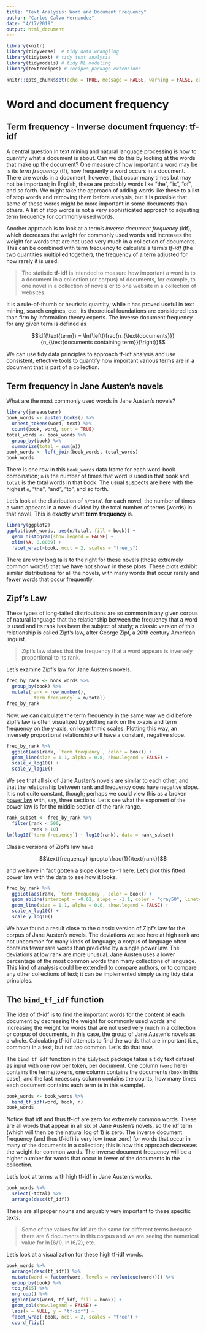 ```yaml
---
title: "Text Analysis: Word and Document Frequency"
author: "Carlos Calvo Hernandez"
date: "4/17/2019"
output: html_document
---
```


```r
library(knitr)
library(tidyverse)  # tidy data wrangling
library(tidytext) # tidy text analysis 
library(tidymodels) # tidy ML modeling 
library(textrecipes) # recipes package extensions

knitr::opts_chunk$set(echo = TRUE, message = FALSE, warning = FALSE, cache = TRUE)
```

# Word and document frequency

## Term frequency - Inverse document frquency: tf-idf

A central question in text mining and natural language processing is how to quantify what a document is about. Can we do this by looking at the words that make up the document? One measure of how important a word may be is its *term frequency* (tf), how frequently a word occurs in a document. There are words in a document, however, that occur many times but may not be important; in English, these are probably words like "the", "is", "of", and so forth. We might take the approach of adding words like these to a list of stop words and removing them before analysis, but it is possible that some of these words might be more important in some documents than others. A list of stop words is not a very sophisticated approach to adjusting term frequency for commonly used words.

Another approach is to look at a term's *inverse document frequency* (idf), which decreases the weight for commonly used words and increases the weight for words that are not used very much in a collection of documents. This can be combined with term frequency to calculate a term's *tf-idf* (the two quantities multiplied together), the frequency of a term adjusted for how rarely it is used. 


> The statistic **tf-idf** is intended to measure how important a word is to a document in a collection (or corpus) of documents, for example, to one novel in a collection of novels or to one website in a collection of websites. 

It is a rule-of-thumb or heuristic quantity; while it has proved useful in text mining, search engines, etc., its theoretical foundations are considered less than firm by information theory experts. The inverse document frequency for any given term is defined as

$$idf(\text{term}) = \ln{\left(\frac{n_{\text{documents}}}{n_{\text{documents containing term}}}\right)}$$

We can use tidy data principles to approach tf-idf analysis and use consistent, effective tools to quantify how important various terms are in a document that is part of a collection.

## Term frequency in Jane Austen's novels

What are the most commonly used words in Jane Austen's novels?

```r
library(janeaustenr)
book_words <- austen_books() %>%
  unnest_tokens(word, text) %>%
  count(book, word, sort = TRUE)
total_words <- book_words %>% 
  group_by(book) %>% 
  summarize(total = sum(n))
book_words <- left_join(book_words, total_words)
book_words
```

There is one row in this `book_words` data frame for each word-book combination; `n` is the number of times that word is used in that book and `total` is the total words in that book. The usual suspects are here with the highest `n`, "the", "and", "to", and so forth. 

Let's look at the distribution of `n/total` for each novel, the number of times a word appears in a novel divided by the total number of terms (words) in that novel. This is exactly what **term frequency** is.

```r
library(ggplot2)
ggplot(book_words, aes(n/total, fill = book)) +
  geom_histogram(show.legend = FALSE) +
  xlim(NA, 0.0009) +
  facet_wrap(~book, ncol = 2, scales = "free_y")
```

There are very long tails to the right for these novels (those extremely common words!) that we have not shown in these plots. These plots exhibit similar distributions for all the novels, with many words that occur rarely and fewer words that occur frequently.

## Zipf's Law

These types of long-tailed distributions are so common in any given corpus of natural language that the relationship between the frequency that a word is used and its rank has been the subject of study; a classic version of this relationship is called Zipf's law, after George Zipf, a 20th century American linguist. 


> Zipf's law states that the frequency that a word appears is inversely proportional to its rank. 


Let's examine Zipf's law for Jane Austen's novels.

```r
freq_by_rank <- book_words %>% 
  group_by(book) %>% 
  mutate(rank = row_number(), 
         `term frequency` = n/total)
freq_by_rank
```

Now, we can calculate the term frequency in the same way we did before. Zipf's law is often visualized by plotting rank on the x-axis and term frequency on the y-axis, on logarithmic scales. Plotting this way, an inversely proportional relationship will have a constant, negative slope.

```r
freq_by_rank %>% 
  ggplot(aes(rank, `term frequency`, color = book)) + 
  geom_line(size = 1.1, alpha = 0.8, show.legend = FALSE) + 
  scale_x_log10() +
  scale_y_log10()
```

We see that all six of Jane Austen's novels are similar to each other, and that the relationship between rank and frequency does have negative slope. It is not quite constant, though; perhaps we could view this as a broken [power law](https://en.wikipedia.org/wiki/Power_law) with, say, three sections. Let's see what the exponent of the power law is for the middle section of the rank range.

```r
rank_subset <- freq_by_rank %>% 
  filter(rank < 500,
         rank > 10)
lm(log10(`term frequency`) ~ log10(rank), data = rank_subset)
```

Classic versions of Zipf's law have

$$\text{frequency} \propto \frac{1}{\text{rank}}$$

and we have in fact gotten a slope close to -1 here. Let's plot this fitted power law with the data to see how it looks.

```r
freq_by_rank %>% 
  ggplot(aes(rank, `term frequency`, color = book)) + 
  geom_abline(intercept = -0.62, slope = -1.1, color = "gray50", linetype = 2) +
  geom_line(size = 1.1, alpha = 0.8, show.legend = FALSE) + 
  scale_x_log10() +
  scale_y_log10()
```

We have found a result close to the classic version of Zipf’s law for the corpus of Jane Austen’s novels. The deviations we see here at high rank are not uncommon for many kinds of language; a corpus of language often contains fewer rare words than predicted by a single power law. The deviations at low rank are more unusual. Jane Austen uses a lower percentage of the most common words than many collections of language. This kind of analysis could be extended to compare authors, or to compare any other collections of text; it can be implemented simply using tidy data principles.

## The `bind_tf_idf` function

The idea of tf-idf is to find the important words for the content of each document by decreasing the weight for commonly used words and increasing the weight for words that are not used very much in a collection or corpus of documents, in this case, the group of Jane Austen's novels as a whole. Calculating tf-idf attempts to find the words that are important (i.e., common) in a text, but not *too* common. Let's do that now.

The `bind_tf_idf` function in the `tidytext` package takes a tidy text dataset as input with one row per token, per document. One column (`word` here) contains the terms/tokens, one column contains the documents (`book` in this case), and the last necessary column contains the counts, how many times each document contains each term (`n` in this example).

```r
book_words <- book_words %>%
  bind_tf_idf(word, book, n)
book_words
```

Notice that idf and thus tf-idf are zero for extremely common words. These are all words that appear in all six of Jane Austen's novels, so the idf term (which will then be the natural log of 1) is zero. The inverse document frequency (and thus tf-idf) is very low (near zero) for words that occur in many of the documents in a collection; this is how this approach decreases the weight for common words. The inverse document frequency will be a higher number for words that occur in fewer of the documents in the collection. 

Let's look at terms with high tf-idf in Jane Austen's works.

```r
book_words %>%
  select(-total) %>%
  arrange(desc(tf_idf))
```

These are all proper nouns and arguably very important to these specific texts. 

> Some of the values for idf are the same for different terms because there are 6 documents in this corpus and we are seeing the numerical value for $\ln(6/1)$, $\ln(6/2)$, etc. 


Let's look at a visualization for these high tf-idf words.

```r
book_words %>%
  arrange(desc(tf_idf)) %>%
  mutate(word = factor(word, levels = rev(unique(word)))) %>% 
  group_by(book) %>% 
  top_n(15) %>% 
  ungroup() %>%
  ggplot(aes(word, tf_idf, fill = book)) +
  geom_col(show.legend = FALSE) +
  labs(x = NULL, y = "tf-idf") +
  facet_wrap(~book, ncol = 2, scales = "free") +
  coord_flip()
```


